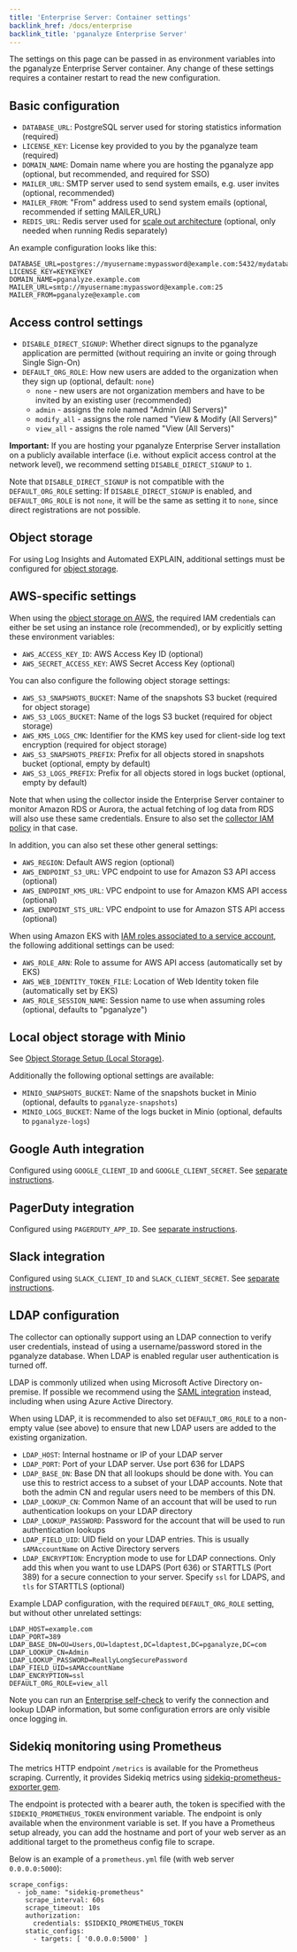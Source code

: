 ```yaml
---
title: 'Enterprise Server: Container settings'
backlink_href: /docs/enterprise
backlink_title: 'pganalyze Enterprise Server'
---
```



The settings on this page can be passed in as environment variables into the pganalyze Enterprise Server container. Any change of these settings requires a container restart to read the new configuration.

<ToC items={props.toc} />

## Basic configuration

* `DATABASE_URL`: PostgreSQL server used for storing statistics information (required)
* `LICENSE_KEY`: License key provided to you by the pganalyze team (required)
* `DOMAIN_NAME`: Domain name where you are hosting the pganalyze app (optional, but recommended, and required for SSO)
* `MAILER_URL`: SMTP server used to send system emails, e.g. user invites (optional, recommended)
* `MAILER_FROM`: "From" address used to send system emails (optional, recommended if setting MAILER_URL)
* `REDIS_URL`: Redis server used for [scale out architecture](/enterprise/architecture) (optional, only needed when running Redis separately)

An example configuration looks like this:

```
DATABASE_URL=postgres://myusername:mypassword@example.com:5432/mydatabase
LICENSE_KEY=KEYKEYKEY
DOMAIN_NAME=pganalyze.example.com
MAILER_URL=smtp://myusername:mypassword@example.com:25
MAILER_FROM=pganalyze@example.com
```

## Access control settings

* `DISABLE_DIRECT_SIGNUP`: Whether direct signups to the pganalyze application are permitted (without requiring an invite or going through Single Sign-On)
* `DEFAULT_ORG_ROLE`: How new users are added to the organization when they sign up (optional, default: `none`)
  - `none` - new users are not organization members and have to be invited by an existing user (recommended)
  - `admin` - assigns the role named "Admin (All Servers)"
  - `modify_all` - assigns the role named "View & Modify (All Servers)"
  - `view_all` - assigns the role named "View (All Servers)"

**Important:** If you are hosting your pganalyze Enterprise Server installation on a publicly available interface (i.e. without explicit access control at the network level), we recommend setting `DISABLE_DIRECT_SIGNUP` to `1`.

Note that `DISABLE_DIRECT_SIGNUP` is not compatible with the `DEFAULT_ORG_ROLE` setting: If `DISABLE_DIRECT_SIGNUP` is enabled, and `DEFAULT_ORG_ROLE` is not `none`, it will be the same as setting it to `none`, since direct registrations are not possible.

## Object storage

For using Log Insights and Automated EXPLAIN, additional settings must be configured for [object storage](/docs/enterprise/setup/object-storage).

## AWS-specific settings

When using the [object storage on AWS](/docs/enterprise/setup/object-storage-s3), the required IAM credentials can either be set using an instance role (recommended), or by explicitly setting these environment variables:

* `AWS_ACCESS_KEY_ID`: AWS Access Key ID (optional)
* `AWS_SECRET_ACCESS_KEY`: AWS Secret Access Key (optional)

You can also configure the following object storage settings:

* `AWS_S3_SNAPSHOTS_BUCKET`: Name of the snapshots S3 bucket (required for object storage)
* `AWS_S3_LOGS_BUCKET`: Name of the logs S3 bucket (required for object storage)
* `AWS_KMS_LOGS_CMK`: Identifier for the KMS key used for client-side log text encryption (required for object storage)
* `AWS_S3_SNAPSHOTS_PREFIX`: Prefix for all objects stored in snapshots bucket (optional, empty by default)
* `AWS_S3_LOGS_PREFIX`: Prefix for all objects stored in logs bucket (optional, empty by default)

Note that when using the collector inside the Enterprise Server container to monitor Amazon RDS or Aurora, the actual fetching of log data from RDS will also use these same credentials. Ensure to also set the [collector IAM policy](/docs/install/amazon_rds/03_setup_iam_policy) in that case.

In addition, you can also set these other general settings:

* `AWS_REGION`: Default AWS region (optional)
* `AWS_ENDPOINT_S3_URL`: VPC endpoint to use for Amazon S3 API access (optional)
* `AWS_ENDPOINT_KMS_URL`: VPC endpoint to use for Amazon KMS API access (optional)
* `AWS_ENDPOINT_STS_URL`: VPC endpoint to use for Amazon STS API access (optional)

When using Amazon EKS with [IAM roles associated to a service account](https://docs.aws.amazon.com/eks/latest/userguide/specify-service-account-role.html), the following additional settings can be used:

* `AWS_ROLE_ARN`: Role to assume for AWS API access (automatically set by EKS)
* `AWS_WEB_IDENTITY_TOKEN_FILE`: Location of Web Identity token file (automatically set by EKS)
* `AWS_ROLE_SESSION_NAME`: Session name to use when assuming roles (optional, defaults to "pganalyze")

## Local object storage with Minio

See [Object Storage Setup (Local Storage)](/docs/enterprise/setup/object-storage-local).

Additionally the following optional settings are available:

* `MINIO_SNAPSHOTS_BUCKET`: Name of the snapshots bucket in Minio (optional, defaults to `pganalyze-snapshots`)
* `MINIO_LOGS_BUCKET`: Name of the logs bucket in Minio (optional, defaults to `pganalyze-logs`)

## Google Auth integration

Configured using `GOOGLE_CLIENT_ID` and `GOOGLE_CLIENT_SECRET`. See [separate instructions](/docs/enterprise/google-auth).

## PagerDuty integration

Configured using `PAGERDUTY_APP_ID`. See [separate instructions](/docs/enterprise/integrations).

## Slack integration

Configured using `SLACK_CLIENT_ID` and `SLACK_CLIENT_SECRET`. See [separate instructions](/docs/enterprise/integrations).

## LDAP configuration

The collector can optionally support using an LDAP connection to verify user credentials, instead of using a username/password stored in the pganalyze database. When LDAP is enabled regular user authentication is turned off.

LDAP is commonly utilized when using Microsoft Active Directory on-premise. If possible we recommend using the [SAML integration](/docs/accounts/sso) instead, including when using Azure Active Directory.

When using LDAP, it is recommended to also set `DEFAULT_ORG_ROLE` to a non-empty value (see above)
to ensure that new LDAP users are added to the existing organization.

* `LDAP_HOST`: Internal hostname or IP of your LDAP server
* `LDAP_PORT`: Port of your LDAP server. Use port 636 for LDAPS
* `LDAP_BASE_DN`: Base DN that all lookups should be done with. You can use this to restrict access to a subset of your LDAP accounts. Note that both the admin CN and regular users need to be members of this DN.
* `LDAP_LOOKUP_CN`: Common Name of an account that will be used to run authentication lookups on your LDAP directory
* `LDAP_LOOKUP_PASSWORD`: Password for the account that will be used to run authentication lookups
* `LDAP_FIELD_UID`: UID field on your LDAP entries. This is usually `sAMAccountName` on Active Directory servers
* `LDAP_ENCRYPTION`: Encryption mode to use for LDAP connections. Only add this when you want to use LDAPS (Port 636) or STARTTLS (Port 389) for a secure connection to your server. Specify `ssl` for LDAPS, and `tls` for STARTTLS (optional)

Example LDAP configuration, with the required `DEFAULT_ORG_ROLE` setting, but without other unrelated settings:

```
LDAP_HOST=example.com
LDAP_PORT=389
LDAP_BASE_DN=OU=Users,OU=ldaptest,DC=ldaptest,DC=pganalyze,DC=com
LDAP_LOOKUP_CN=Admin
LDAP_LOOKUP_PASSWORD=ReallyLongSecurePassword
LDAP_FIELD_UID=sAMAccountName
LDAP_ENCRYPTION=ssl
DEFAULT_ORG_ROLE=view_all
```

Note you can run an [Enterprise self-check](/docs/enterprise/troubleshooting) to verify the connection and lookup LDAP information, but some configuration errors are only visible once logging in.

## Sidekiq monitoring using Prometheus

The metrics HTTP endpoint `/metrics` is available for the Prometheus scraping. Currently, it provides Sidekiq metrics using [sidekiq-prometheus-exporter gem](https://github.com/Strech/sidekiq-prometheus-exporter).

The endpoint is protected with a bearer auth, the token is specified with the `SIDEKIQ_PROMETHEUS_TOKEN` environment variable. The endpoint is only available when the environment variable is set.
If you have a Prometheus setup already, you can add the hostname and port of your web server as an additional target to the prometheus config file to scrape.

Below is an example of a `prometheus.yml` file (with web server `0.0.0.0:5000`):

```
scrape_configs:
  - job_name: "sidekiq-prometheus"
    scrape_interval: 60s
    scrape_timeout: 10s
    authorization:
      credentials: $SIDEKIQ_PROMETHEUS_TOKEN
    static_configs:
      - targets: [ '0.0.0.0:5000' ]
```
